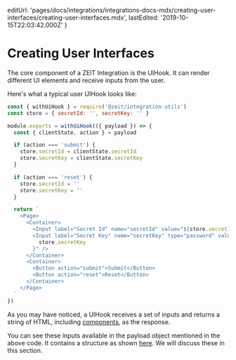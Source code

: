 
  editUrl:
    'pages/docs/integrations/integrations-docs-mdx/creating-user-interfaces/creating-user-interfaces.mdx',
  lastEdited: '2019-10-15T22:03:42.000Z'
}

# Creating User Interfaces

The core component of a ZEIT Integration is the UIHook. It can render different UI elements and receive inputs from the user.

Here's what a typical user UIHook looks like:

```js
const { withUiHook } = require('@zeit/integration-utils')
const store = { secretId: '', secretKey: '' }

module.exports = withUiHook(({ payload }) => {
  const { clientState, action } = payload

  if (action === 'submit') {
    store.secretId = clientState.secretId
    store.secretKey = clientState.secretKey
  }

  if (action === 'reset') {
    store.secretId = ''
    store.secretKey = ''
  }

  return `
    <Page>
      <Container>
        <Input label="Secret Id" name="secretId" value="${store.secretId}" />
        <Input label="Secret Key" name="secretKey" type="password" value="${
          store.secretKey
        }" />
      </Container>
      <Container>
        <Button action="submit">Submit</Button>
        <Button action="reset">Reset</Button>
      </Container>
    </Page>
  `
})
```

As you may have noticed, a UIHook receives a set of inputs and returns a string of HTML, including [components](#component-catalog), as the response.

You can see these inputs available in the payload object mentioned in the above code. It contains a structure as shown [here](/docs/integrations#understanding-uihooks/http-payload). We will discuss these in this section.

<JSX />
<Actions />
<ClientState />
<Information />
<Tokens />
